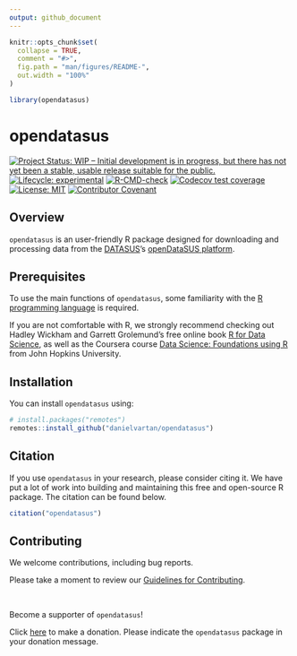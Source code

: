 ```yaml
---
output: github_document
---
```


<!-- README.md is generated from README.Rmd. Please edit that file -->

```r
knitr::opts_chunk$set(
  collapse = TRUE,
  comment = "#>",
  fig.path = "man/figures/README-",
  out.width = "100%"
)

library(opendatasus)
```

# opendatasus

<!-- badges: start -->
[![Project Status: WIP – Initial development is in progress, but there has not yet been a stable, usable release suitable for the public.](https://www.repostatus.org/badges/latest/wip.svg)](https://www.repostatus.org/#wip)
[![Lifecycle: experimental](https://img.shields.io/badge/lifecycle-experimental-orange.svg)](https://lifecycle.r-lib.org/articles/stages.html#experimental)
[![R-CMD-check](https://github.com/danielvartan/opendatasus/workflows/R-CMD-check/badge.svg)](https://github.com/danielvartan/opendatasus/actions)
[![Codecov test coverage](https://codecov.io/gh/danielvartan/opendatasus/branch/main/graph/badge.svg)](https://app.codecov.io/gh/danielvartan/opendatasus?branch=main)
[![License: MIT](https://img.shields.io/badge/license-MIT-green)](https://choosealicense.com/licenses/mit/)
[![Contributor Covenant](https://img.shields.io/badge/Contributor%20Covenant-v2.0%20adopted-ff69b4.svg)](https://danielvartan.github.io/opendatasus/CODE_OF_CONDUCT.html)
<!-- badges: end -->

## Overview

`opendatasus` is an user-friendly R package designed for downloading and processing data from the [DATASUS](https://datasus.saude.gov.br/)'s [openDataSUS platform](https://opendatasus.saude.gov.br).

## Prerequisites

To use the main functions of `opendatasus`, some familiarity with the [R programming language](https://www.r-project.org/) is required.

If you are not comfortable with R, we strongly recommend checking out Hadley Wickham and Garrett Grolemund's free online book [R for Data Science](https://r4ds.hadley.nz/), as well as the Coursera course [Data Science: Foundations using R](https://www.coursera.org/specializations/data-science-foundations-r) from John Hopkins University.

## Installation

You can install `opendatasus` using:

``` r
# install.packages("remotes")
remotes::install_github("danielvartan/opendatasus")
```

## Citation

If you use `opendatasus` in your research, please consider citing it. We have put a lot of work into building and maintaining this free and open-source R package. The citation can be found below.

```r
citation("opendatasus")
```

## Contributing

We welcome contributions, including bug reports.

Please take a moment to review our [Guidelines for Contributing](https://danielvartan.github.io/opendatasus/CONTRIBUTING.html).

<br>

Become a supporter of `opendatasus`!

Click [here](https://github.com/sponsors/danielvartan) to make a donation. Please indicate the `opendatasus` package in your donation message.
